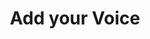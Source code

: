 ---
title: "Add your Voice"
description: "Add your voice using the lightning-large model with the new Waves API."
openapi: "POST /api/v1/{model}/add_voice"
hideApiMarker: False
---